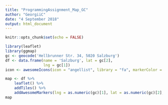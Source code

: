 ```yaml
---
title: "ProgrammingAssignment_Map_GC"
author: "GeorgiiC"
date: "4 September 2018"
output: html_document
---
```


```r
knitr::opts_chunk$set(echo = FALSE)
```


```r
library(leaflet)
library(ggmap)
gc <- geocode('Hellbrunner Str. 34, 5020 Salzburg')
df <- data.frame(name = 'Salzburg', lat = gc[2], 
                 lng = gc[1])
icon <- awesomeIcons(icon = "angellist", library = "fa", markerColor = "lightgreen", spin = TRUE)

map <- df %>%
    leaflet() %>%
    addTiles() %>%
    addAwesomeMarkers(lng = as.numeric(gc)[1], lat = as.numeric(gc)[2], icon = icon, label = 'University of Salzburg')
map
```

